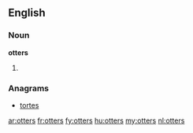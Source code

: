 ==English==

===Noun===
'''otters'''

# {{plural of|[[otter]]}}

===Anagrams===
* [[tortes#English|tortes]]

[[ar:otters]]
[[fr:otters]]
[[fy:otters]]
[[hu:otters]]
[[my:otters]]
[[nl:otters]]
